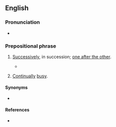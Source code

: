 ==English==

===Pronunciation===
* {{audio|en|En-au-on the trot.ogg|Audio (AU)}}

===Prepositional phrase===
{{en-PP}}

# {{lb|en|Britain|idiomatic|informal}} [[successively|Successively]], in succession; [[one after the other]].
#: {{ux|en|We played five gigs '''on the trot'''.}}
#* {{quote-journal
|en
|date=September 27, 2011
|author=Alistair Magowan
|title=Bayern Munich 2 - 0 Man City
|work=BBC Sport
|url=http://news.bbc.co.uk/sport2/hi/football/europe/14982446.stm
|page=
|passage=But they came up against an impressive force in Bayern, who extended their run to 10 wins '''on the trot''', having scored 28 goals in the process and conceding none.}}
# {{lb|en|idiomatic|informal}} [[continually|Continually]] [[busy]].
#: {{ux|en|I've been '''on the trot''' all day.}}

====Synonyms====
* {{l|en|in a row}}

====References====
* {{R:Lexico|trot|n|https://www.lexico.com/en/definition/trot|alt=trot{{sup|1}}}}